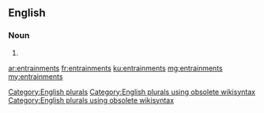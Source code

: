 ==English==

===Noun===
{{head|en}}

# {{plural of|entrainment}}

[[Category:English plurals]][[Category:English plurals using obsolete wikisyntax]][[Category:English plurals using obsolete wikisyntax]]

[[ar:entrainments]]
[[fr:entrainments]]
[[ku:entrainments]]
[[mg:entrainments]]
[[my:entrainments]]